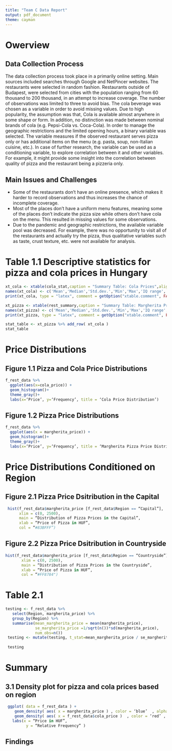 ```yaml
---
title: "Team C Data Report"
output: pdf_document
theme: cayman
---
```


# Owerview 

## Data Collection Process 

The data collection process took place in a primarily online setting. Main sources included searches through Google and NetPincer websites. The restaurants were selected in random fashion. Restaurants outside of Budapest, were selected from cities with the population ranging from 60 thousand to 200 thousand, in an attempt to increase coverage. The number of observations was limited to three to avoid bias. The cola beverage was chosen as a variable in order to avoid missing values. Due to high popularity, the assumption was that, Cola is available almost anywhere in some shape or form. In addition, no distinction was made between nominal brands of cola (e.g. Pepsi-Cola vs. Coca-Cola). In order to manage the geographic restrictions and the limited opening hours, a binary variable was selected. The variable measures if the observed restaurant serves pizza only or has additional items on the menu (e.g. pasta, soup, non-Italian cuisine, etc.). In case of further research, the variable can be used as a conditioning variable, to explore correlation between it and other variables. For example, it might provide some insight into the correlation between quality of pizza and the restaurant being a pizzeria only. 

## Main Issues and Challenges 

* Some of the restaurants don’t have an online presence, which makes it harder to record observations and thus increases the chance of incomplete coverage. 
* Most of the places don’t have a uniform menu features, meaning some of the places don’t indicate the pizza size while others don’t have cola on the menu. This resulted in missing values for some observations. 
* Due to the pandemic and geographic restrictions, the available variable pool was decreased. For example, there was no opportunity to visit all of the restaurants and actually try the pizza, thus qualitative variables such as taste, crust texture, etc. were not available for analysis.  

# Table 1.1 Descriptive statistics for pizza and cola prices in Hungary 

```r
xt_cola <- xtable(cola_stat,caption = "Summary Table: Cola Prices",align='llccccccc', digits = c(2,0,2,0,0,0,0,3,0))
names(xt_cola) <- c('Mean','Median','Std.dev.','Min','Max','IQ range','Skewness', 'Observations' )
print(xt_cola, type = "latex", comment = getOption("xtable.comment", FALSE))

xt_pizza <- xtable(rest_summary,caption = "Summary Table: Margherita Prices",align='llccccccc', digits = c(2,0,2,0,0,0,0,3,0))
names(xt_pizza) <- c('Mean','Median','Std.dev.','Min','Max','IQ range','Skewness', 'Observations' )
print(xt_pizza, type = "latex", comment = getOption("xtable.comment", FALSE))

stat_table <- xt_pizza %>% add_row( xt_cola )
stat_table
```


# Price Distributions 

## Figure 1.1 Pizza and Cola Price Distributions 

```r

f_rest_data %>%
  ggplot(aes(x=cola_price)) +
  geom_histogram()+
  theme_gray()+
  labs(x=‘Price’, y=‘Frequency’, title = ‘Cola Price Distribution’)
```

## Figure 1.2 Pizza Price Distributions 

```r
f_rest_data %>%
  ggplot(aes(x = margherita_price)) +
  geom_histogram()+
  theme_gray()+
  labs(x=‘Price’, y=‘Frequency’, title = ‘Margherita Pizza Price Distribution’)
```


# Price Distributions Conditioned on Region 

## Figure 2.1 Pizza Price Dsitribution in the Capital 

```r
 hist(f_rest_data$margherita_price [f_rest_data$Region == “Capital”],
      xlim = c(0, 2500),
      main = “Distribution of Pizza Prices in the Capital”,
      xlab = “Price of Pizza in HUF”,
      col = “#83BFFF”)
```

## Figure 2.2 Pizza Price Dsitribution in Countryside  

```r
hist(f_rest_data$margherita_price [f_rest_data$Region == “Countryside”],
       xlim = c(0, 2500),
       main = “Distribution of Pizza Prices in the Countryside”,
       xlab = “Price of Pizza in HUF”,
       col = “#FF8784")
```


# Table 2.1 

```r
testing <- f_rest_data %>% 
   select(Region, margherita_price) %>% 
   group_by(Region) %>% 
   summarise(mean_margherita_price = mean(margherita_price),
             se_margherita_price =1/sqrt(n())*sd(margherita_price),
             num_obs=n())
 testing <- mutate(testing, t_stat=mean_margherita_price / se_margherita_price)
 
 testing 
```


# Summary 

## 3.1 Density plot for pizza and cola prices based on region

```r
 ggplot( data = f_rest_data ) +
    geom_density( aes( x = margherita_price ) , color = ‘blue’  , alpha = 0.1 ) +
    geom_density( aes( x = f_rest_data$cola_price )  , color = ‘red’ , alpha = 0.1 ) +
   labs(x = “Price in HUF”,
         y = “Relative Frequency” )
```
## Findings 
